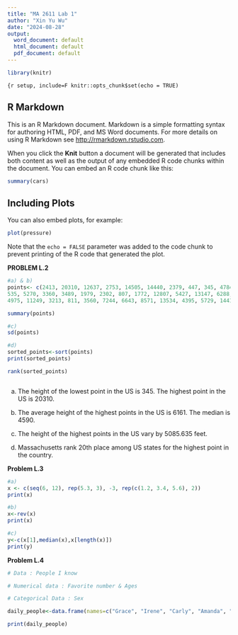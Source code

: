 ---
title: "MA 2611 Lab 1"
author: "Xin Yu Wu"
date: "2024-08-28"
output:
  word_document: default
  html_document: default
  pdf_document: default
---

```{r}
library(knitr)
```

`{r setup, include=F knitr::opts_chunk$set(echo = TRUE)`

## R Markdown

This is an R Markdown document. Markdown is a simple formatting syntax for authoring HTML, PDF, and MS Word documents. For more details on using R Markdown see <http://rmarkdown.rstudio.com>.

When you click the **Knit** button a document will be generated that includes both content as well as the output of any embedded R code chunks within the document. You can embed an R code chunk like this:

```{r cars}
summary(cars)
```

## Including Plots

You can also embed plots, for example:

```{r pressure, echo=FALSE}
plot(pressure)
```

Note that the `echo = FALSE` parameter was added to the code chunk to prevent printing of the R code that generated the plot.

**PROBLEM L.2**

```{r}
#a) & b)
points<- c(2413, 20310, 12637, 2753, 14505, 14440, 2379, 447, 345, 4784, 13803, 12668, 1235, 1257, 1671, 4041, 4145,
535, 5270, 3360, 3489, 1979, 2302, 807, 1772, 12807, 5427, 13147, 6288, 1803, 13167, 5343, 6684, 3508, 1549,
4975, 11249, 3213, 811, 3560, 7244, 6643, 8571, 13534, 4395, 5729, 14417, 4863, 1951, 13809)

summary(points)

#c)
sd(points)

#d)
sorted_points<-sort(points)
print(sorted_points)

rank(sorted_points)



```

a.  The height of the lowest point in the US is 345. The highest point in the US is 20310.

b.  The average height of the highest points in the US is 6161. The median is 4590.

c.  The height of the highest points in the US vary by 5085.635 feet.

d.  Massachusetts rank 20th place among US states for the highest point in the country.

**Problem L.3**

```{r}
#a)
x <- c(seq(6, 12), rep(5.3, 3), -3, rep(c(1.2, 3.4, 5.6), 2))
print(x)

#b)
x<-rev(x)
print(x)

#c)
y<-c(x[1],median(x),x[length(x)])
print(y)

```

**Problem L.4**

```{r}

# Data : People I know 

# Numerical data : Favorite number & Ages

# Categorical Data : Sex

daily_people<-data.frame(names=c("Grace", "Irene", "Carly", "Amanda", "Lyla", "Ana", "Pubert", "Nathaniel", "Sarah", "Julia"),favorite_Number = c(24,10,4,2,42,49,72,4,7,100), age = c(19,19,18,17,19,19,20,45,44,15), sex = (c("f", "f", "f", "f", "f", "f", "f", "m", "m", "f")))

print(daily_people)
```
